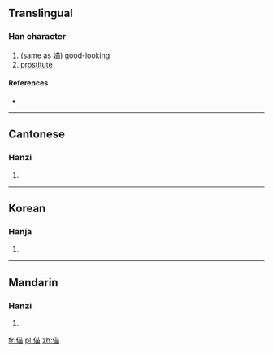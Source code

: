 ==Translingual==

===Han character===
{{Han char|rn=9|rad=人|as=09|sn=11|four=|canj=人廿田 (OTW)|ids=⿰[[亻]][[苗]]}}

# (same as [[媌]]) [[good-looking]]
# [[prostitute]]

====References====
* {{Han ref|kx=0106.150|hdz=10186.150|uh=3464|ud=13412}}

----

==Cantonese==

===Hanzi===
{{yue-hanzi|jyut=[[miu4]]|y=miu4}}

# {{defn|lang=yue|sort=人09}}

----

==Korean==

===Hanja===
{{ko-hanja|hangeul=묘|rv=myo|mr=myo|y=myo}}

# {{defn|lang=ko|sort=人09}}

----

==Mandarin==

===Hanzi===
{{cmn-hanzi|pin=[[miáo]] ([[miao2]])|wg=miao<sup>2</sup>}}

# {{defn|lang=cmn|sort=人09}}

[[fr:㑤]]
[[pl:㑤]]
[[zh:㑤]]